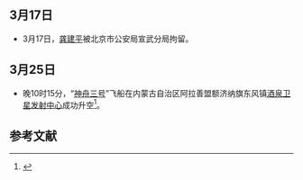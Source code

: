 {{Refimprove|time=2022-01-16T03:09:42+00:00}}
<noinclude>
{{MonthInNewsChina|2002|3}}

== 3月17日 ==
*3月17日，[[龚建平|龚建平]]被北京市公安局宣武分局拘留。

== 3月25日 ==
*晚10时15分，“[[神舟三号|神舟三号]]”飞船在内蒙古自治区阿拉善盟额济纳旗东风镇[[酒泉卫星发射中心|酒泉卫星发射中心]]成功升空<ref>{{Cite book|title=众志成城 2003年的中国|last=张蒙著|first=|publisher=成都：[[四川人民出版社|四川人民出版社]]|year=2018|isbn=978-7-220-10480-0|location=|pages=222-223}}</ref>。

== 参考文献 ==
{{Reflist|2}}

{{Portal:中國大陸新聞動態/Footer}}
</noinclude>